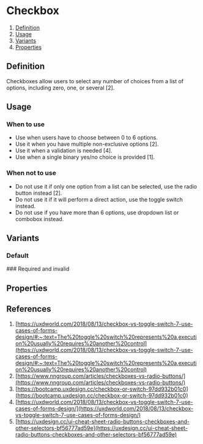 

# Checkbox
1. [Definition](#definition)
2. [Usage](#usage)
3. [Variants](#variants)
4. [Properties](#properties)

<Meta of={CheckboxStories} />

## Definition
Checkboxes allow users to select any number of choices from a list of options, including zero, one, or several [2].
<Canvas of={CheckboxStories.Default} />

## Usage
### When to use
- Use when users have to choose between 0 to 6 options.
- Use it when you have multiple non-exclusive options [2].
- Use it when a validation is needed [4].
- Use when a single binary yes/no choice is provided [1].

### When not to use
- Do not use it if only one option from a list can be selected, use the radio button instead [2].
- Do not use it if it will perform a direct action, use the toggle switch instead.
- Do not use if you have more than 6 options, use dropdown list or combobox instead. 

## Variants
### Default
<Canvas of={CheckboxStories.Default} />
### Required and invalid
<Canvas of={CheckboxStories.Required} />

## Properties
<ArgTypes of={Default} />

## References
1. [https://uxdworld.com/2018/08/13/checkbox-vs-toggle-switch-7-use-cases-of-forms-design/#:~:text=The%20toggle%20switch%20represents%20a,execution%20usually%20requires%20another%20control](https://uxdworld.com/2018/08/13/checkbox-vs-toggle-switch-7-use-cases-of-forms-design/#:~:text=The%20toggle%20switch%20represents%20a,execution%20usually%20requires%20another%20control)
2. [https://www.nngroup.com/articles/checkboxes-vs-radio-buttons/](https://www.nngroup.com/articles/checkboxes-vs-radio-buttons/)
3. [https://bootcamp.uxdesign.cc/checkbox-or-switch-97dd932b01c0](https://bootcamp.uxdesign.cc/checkbox-or-switch-97dd932b01c0)
4. [https://uxdworld.com/2018/08/13/checkbox-vs-toggle-switch-7-use-cases-of-forms-design/](https://uxdworld.com/2018/08/13/checkbox-vs-toggle-switch-7-use-cases-of-forms-design/)
5. [https://uxdesign.cc/ui-cheat-sheet-radio-buttons-checkboxes-and-other-selectors-bf56777ad59e](https://uxdesign.cc/ui-cheat-sheet-radio-buttons-checkboxes-and-other-selectors-bf56777ad59e)
